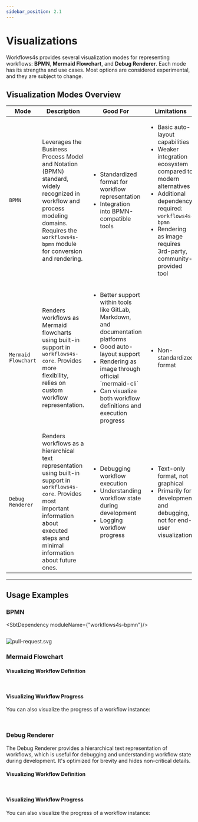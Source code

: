 ```yaml
---
sidebar_position: 2.1
---
```



# Visualizations

Workflows4s provides several visualization modes for representing workflows: **BPMN**, **Mermaid Flowchart**, and **Debug Renderer**.
Each mode has its strengths and use cases.
Most options are considered experimental, and they are subject to change.

## Visualization Modes Overview

<table>
    <thead>
    <tr>
        <th>Mode</th>
        <th>Description</th>
        <th>Good For</th>
        <th>Limitations</th>
    </tr>
    </thead>
    <tbody>
    <tr>
        <td><code>BPMN</code></td>
        <td>
            Leverages the Business Process Model and Notation (BPMN) standard, widely recognized in workflow and process
            modeling domains.
            Requires the <code>workflows4s-bpmn</code> module for conversion and rendering.
        </td>
        <td>
            <ul>
                <li>Standardized format for workflow representation</li>
                <li>Integration into BPMN-compatible tools</li>
            </ul>
        </td>
        <td>
            <ul>
                <li>Basic auto-layout capabilities</li>
                <li>Weaker integration ecosystem compared to modern alternatives</li>
                <li>Additional dependency required: <code>workflows4s-bpmn</code></li>
                <li>Rendering as image requires 3rd-party, community-provided tool</li>
            </ul>
        </td>
    </tr>
    <tr>
        <td><code>Mermaid Flowchart</code></td>
        <td>
            Renders workflows as Mermaid flowcharts using built-in support in <code>workflows4s-core</code>.
            Provides more flexibility, relies on custom workflow representation.
        </td>
        <td>
            <ul>
                <li>Better support within tools like GitLab, Markdown, and documentation platforms</li>
                <li>Good auto-layout support</li>
                <li>Rendering as image through official `mermaid-cli`</li>
                <li>Can visualize both workflow definitions and execution progress</li>
            </ul>
        </td>
        <td>
            <ul>
                <li>Non-standardized format</li>
            </ul>
        </td>
    </tr>
    <tr>
        <td><code>Debug Renderer</code></td>
        <td>
            Renders workflows as a hierarchical text representation using built-in support
            in <code>workflows4s-core</code>.
            Provides most important information about executed steps and minimal information about future ones.
        </td>
        <td>
            <ul>
                <li>Debugging workflow execution</li>
                <li>Understanding workflow state during development</li>
                <li>Logging workflow progress</li>
            </ul>
        </td>
        <td>
            <ul>
                <li>Text-only format, not graphical</li>
                <li>Primarily for development and debugging, not for end-user visualization</li>
            </ul>
        </td>
    </tr>
    </tbody>
</table>

---

## Usage Examples

### BPMN

<SbtDependency moduleName={"workflows4s-bpmn"}/>

```scala file=./main/scala/workflows4s/example/docs/visualization/BPMNExample.scala start=start_doc end=end_doc
```

![pull-request.svg](/../../workflows4s-example/src/test/resources/docs/pull-request.svg)

### Mermaid Flowchart

#### Visualizing Workflow Definition

```scala file=./main/scala/workflows4s/example/docs/visualization/MermaidExample.scala start=start_doc end=end_doc
```

```mermaid file=./test/resources/docs/pull-request.mermaid
```

#### Visualizing Workflow Progress

You can also visualize the progress of a workflow instance:

```scala file=./main/scala/workflows4s/example/docs/visualization/MermaidExample.scala start=start_progress end=end_progress
```

```mermaid file=./test/resources/docs/pull-request-completed.mermaid
```

### Debug Renderer

The Debug Renderer provides a hierarchical text representation of workflows, which is useful for debugging and understanding workflow state during development.
It's optimized for brevity and hides non-critical details.

#### Visualizing Workflow Definition

```scala file=./main/scala/workflows4s/example/docs/visualization/DebugExample.scala start=start_doc end=end_doc
```

```text file=./test/resources/docs/pull-request.debug.txt
```

#### Visualizing Workflow Progress

You can also visualize the progress of a workflow instance:

```scala file=./main/scala/workflows4s/example/docs/visualization/DebugExample.scala start=start_progress end=end_progress
```

```text file=./test/resources/docs/pull-request-completed.debug.txt
```
